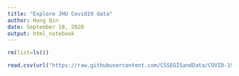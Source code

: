 ```yaml
---
title: "Explore JHU Covid19 data"
author: Hong Qin
date: September 18, 2020
output: html_notebook
---
```


```r
rm(list=ls())
```

```r
read.csv(url("https://raw.githubusercontent.com/CSSEGISandData/COVID-19/master/csse_covid_19_data/csse_covid_19_time_series/time_series_covid19_confirmed_US.csv"))
```


